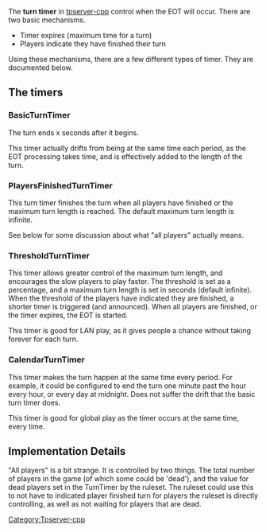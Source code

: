 The '''turn timer''' in [[tpserver-cpp]] control when the EOT will occur. There are two basic mechanisms.
* Timer expires (maximum time for a turn)
* Players indicate they have finished their turn

Using these mechanisms, there are a few different types of timer. They are documented below.
== The timers ==
=== BasicTurnTimer ===
The turn ends x seconds after it begins.

This timer actually drifts from being at the same time each period, as the EOT processing takes time, and is effectively added to the length of the turn.


=== PlayersFinishedTurnTimer ===
This turn timer finishes the turn when all players have finished or the maximum turn length is reached. The default maximum turn length is infinite.

See below for some discussion about what "all players" actually means.


=== ThresholdTurnTimer ===
This timer allows greater control of the maximum turn length, and encourages the slow players to play faster. The threshold is set as a percentage, and a maximum turn length is set in seconds (default infinite). When the threshold of the players have indicated they are finished, a shorter timer is triggered (and announced). When all players are finished, or the timer expires, the EOT is started.

This timer is good for LAN play, as it gives people a chance without taking forever for each turn.


=== CalendarTurnTimer ===
This timer makes the turn happen at the same time every period. For example, it could be configured to end the turn one minute past the hour every hour, or every day at midnight. Does not suffer the drift that the basic turn timer does.

This timer is good for global play as the timer occurs at the same time, every time.

== Implementation Details ==
"All players" is a bit strange. It is controlled by two things. The total number of players in the game (of which some could be 'dead'), and the value for dead players set in the TurnTimer by the ruleset. The ruleset could use this to not have to indicated player finished turn for players the ruleset is directly controlling, as well as not waiting for players that are dead.

[[Category:Tpserver-cpp]]

